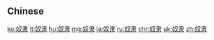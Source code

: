 {{also|奴隸}}
==Chinese==
{{zh-see|奴隸}}

[[ko:奴隶]]
[[lt:奴隶]]
[[hu:奴隶]]
[[mg:奴隶]]
[[ja:奴隶]]
[[ru:奴隶]]
[[chr:奴隶]]
[[uk:奴隶]]
[[zh:奴隶]]